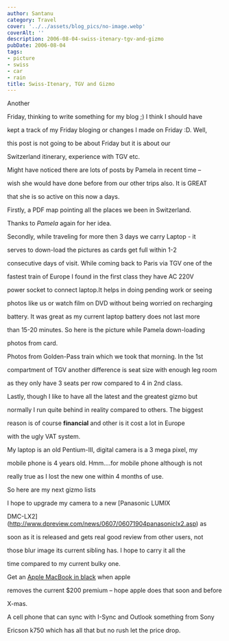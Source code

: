 ```yaml
---
author: Santanu
category: Travel
cover: '../../assets/blog_pics/no-image.webp'
coverAlt: ''
description: 2006-08-04-swiss-itenary-tgv-and-gizmo
pubDate: 2006-08-04
tags:
- picture
- swiss
- car
- rain
title: Swiss-Itenary, TGV and Gizmo
---
```


Another

Friday, thinking to write something for my blog ;) I think I should have

kept a track of my Friday bloging or changes I made on Friday :D. Well,

this post is not going to be about Friday but it is about our

Switzerland itinerary, experience with TGV etc.



  

Might have noticed there are lots of posts by Pamela in recent time –

wish she would have done before from our other trips also. It is GREAT

that she is so active on this now a days.



  

Firstly, a PDF map pointing all the places we been in Switzerland.

Thanks to *Pamela* again for her idea.



  






Secondly, while traveling for more then 3 days we carry Laptop - it

serves to down-load the pictures as cards get full within 1-2

consecutive days of visit. While coming back to Paris via TGV one of the

fastest train of Europe I found in the first class they have AC 220V

power socket to connect laptop.It helps in doing pending work or seeing

photos like us or watch film on DVD without being worried on recharging

battery. It was great as my current laptop battery does not last more

than 15-20 minutes. So here is the picture while Pamela down-loading

photos from card.



  







Photos from Golden-Pass train which we took that morning. In the 1st

compartment of TGV another difference is seat size with enough leg room

as they only have 3 seats per row compared to 4 in 2nd class.



Lastly, though I like to have all the latest and the greatest gizmo but

normally I run quite behind in reality compared to others. The biggest

reason is of course **financial** and other is it cost a lot in Europe

with the ugly VAT system.



  

My laptop is an old Pentium-III, digital camera is a 3 mega pixel, my

mobile phone is 4 years old. Hmm....for mobile phone although is not

really true as I lost the new one within 4 months of use.



So here are my next gizmo lists



  

I hope to upgrade my camera to a new [Panasonic LUMIX

DMC-LX2](http://www.dpreview.com/news/0607/06071904panasoniclx2.asp) as

soon as it is released and gets real good review from other users, not

those blur image its current sibling has. I hope to carry it all the

time compared to my current bulky one.



  

Get an [Apple MacBook in black](http://www.apple.com/mac/) when apple

removes the current $200 premium – hope apple does that soon and before

X-mas.



  

A cell phone that can sync with I-Sync and Outlook something from Sony

Ericson k750 which has all that but no rush let the price drop.